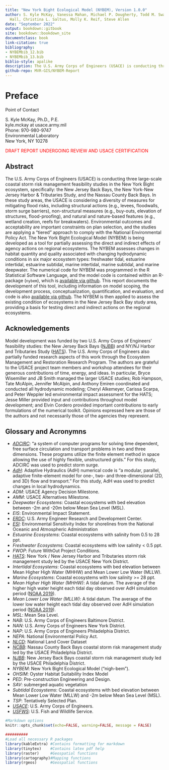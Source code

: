 ```yaml
--- 
title: "New York Bight Ecological Model (NYBEM), Version 1.0.0"
author: S. Kyle McKay, Vanessa Mahan, Michael P. Dougherty, Todd M. Swannack, Candice
  Hall, Christina L. Saltus, Molly K. Reif, Steve Allen
date: "September 2022"
output: bookdown::gitbook
site: bookdown::bookdown_site
documentclass: book
link-citation: true
bibliography: 
- NYBEMbib_12.bib
- NYBEMbib_13.bib
biblio-style: apalike
description: The U.S. Army Corps of Engineers (USACE) is conducting three large-scale coastal storm risk management feasibility studies in the New York Bight ecosystem. This report documents the development of this tool, including information on model scoping, the development process, conceptualization, quantification, and evaluation.
github-repo: MVR-GIS/NYBEM-Report
---
```


# Preface {-}

Point of Contact

S. Kyle McKay, Ph.D., P.E.  
kyle.mckay at usace.army.mil  
Phone: 970-980-9747  
Environmental Laboratory  
New York, NY 10278

<span style="color: red;">DRAFT REPORT UNDERGOING REVIEW AND USACE CERTIFICATION</span>

## Abstract {-}

The U.S. Army Corps of Engineers (USACE) is conducting three large-scale coastal storm risk management feasibility studies in the New York Bight ecosystem, specifically: the New Jersey Back Bays, the New York-New Jersey Harbor & Tributaries Study, and the Nassau County Back Bays. In these study areas, the USACE is considering a diversity of measures for mitigating flood risks, including structural actions (e.g., levees, floodwalls, storm surge barriers), non-structural measures (e.g., buy-outs, elevation of structures, flood-proofing), and natural and nature-based features (e.g., wetland creation, reefs for breakwaters). Environmental outcomes and acceptability are important constraints on plan selection, and the studies are applying a “tiered” approach to comply with the National Environmental Policy Act. The New York Bight Ecological Model (NYBEM) is being developed as a tool for partially assessing the direct and indirect effects of agency actions on regional ecosystems. The NYBEM assesses changes in habitat quantity and quality associated with changing hydrodynamic conditions in six major ecosystem types: freshwater tidal, estuarine intertidal, estuarine subtidal, marine intertidal, marine subtidal, and marine deepwater. The numerical code for NYBEM was programmed in the R Statistical Software Language, and the model code is contained within an R-package (`nybem`), which is [available via github](https://github.com/MVR-GIS/nybem/). This report documents the development of this tool, including information on model scoping, the development process, conceptualization, quantification, and evaluation, and code is also [available via github](https://mvr-gis.github.io/NYBEM-Report/). The NYBEM is then applied to assess the existing condition of ecosystems in the New Jersey Back Bay study area, providing a basis for testing direct and indirect actions on the regional ecosystems.

## Acknowledgements {-}

Model development was funded by two U.S. Army Corps of Engineers' feasibility studies: the New Jersey Back Bays ([NJBB](https://www.nap.usace.army.mil/Missions/Civil-Works/New-Jersey-Back-Bays-Coastal-Storm-Risk-Management/)) and NY/NJ Harbor and Tributaries Study ([HATS](https://www.nan.usace.army.mil/Missions/Civil-Works/Projects-in-New-York/New-York-New-Jersey-Harbor-Tributaries-Focus-Area-Feasibility-Study/)). The U.S. Army Corps of Engineers also partially funded research aspects of this work through the Ecosystem Management and Restoration Research Program. The authors are grateful to the USACE project team members and workshop attendees for their generous contributions of time, energy, and ideas. In particular, Bryce Wisemiller and JB Smith managed the larger USACE studies; Rob Hampson, Tate McAlpin, Jennifer McAlpin, and Anthony Emiren coordinated and conducted all hydrodynamic modeling; Cheryl Alkemeyer, Carissa Scarpa, and Peter Weppler led environmental impact assessment for the HATS; Jesse Miller provided input and contributions throughout model development; and Elvin Cordero provided important contributions to early formulations of the numerical toolkit. Opinions expressed here are those of the authors and not necessarily those of the agencies they represent.


## Glossary and Acronymns {-}


- _[ADCIRC](https://adcirc.org/)_: "a system of computer programs for solving time dependent, free surface circulation and transport problems in two and three dimensions. These programs utilize the finite element method in space allowing the use of highly flexible, unstructured grids." For this study, ADCIRC was used to predict storm surge.
- _[AdH](https://www.erdc.usace.army.mil/Media/Fact-Sheets/Fact-Sheet-Article-View/Article/476708/ada/)_: Adaptive Hydraulics (AdH) numerical code is "a modular, parallel, adaptive finite-element model for one-, two- and three-dimensional (2D, and 3D) flow and transport." For this study, AdH was used to predict changes in local hydrodynamics.
- _ADM_: USACE Agency Decision Milestone.
- _AMM_: USACE Alternatives Milestone.
- _Deepwater Ecosystems_: Coastal ecosystems with bed elevation between -2m and -20m below Mean Sea Level (MSL).
- _EIS_: Environmental Impact Statement.
- _[ERDC](https://www.erdc.usace.army.mil/)_: U.S. Army Engineer Research and Development Center.  
- _[ESI](https://response.restoration.noaa.gov/resources/environmental-sensitivity-index-esi-maps)_: Environmental Sensitivity Index for shorelines from the National Oceanic and Atmospheric Administration
- _Estuarine Ecosystems_: Coastal ecosystems with salinity from 0.5 to 28 ppt.
- _Freshwater Ecosystems_: Coastal ecosystems with low salinity < 0.5 ppt.
- _FWOP_: Future WithOut Project Conditions.
- _[HATS](https://www.nan.usace.army.mil/Missions/Civil-Works/Projects-in-New-York/New-York-New-Jersey-Harbor-Tributaries-Focus-Area-Feasibility-Study/)_: New York / New Jersey Harbor and Tributaries storm risk management study led by the USACE New York District.  
- _Intertidal Ecosystems_: Coastal ecosystems with bed elevation between Mean Higher High Water (MHHW) and Mean Lower Low Water (MLLW).
- _Marine Ecosystems_: Coastal ecosystems with low salinity >= 28 ppt.
- _Mean Higher High Water (MHHW)_: A tidal datum. The average of the higher high water height each tidal day observed over AdH simulation period ([NOAA 2019](https://shoreline.noaa.gov/glossary.html)).
- _Mean Lower Low Water (MLLW)_: A tidal datum. The average of the lower low water height each tidal day observed over AdH simulation period ([NOAA 2019](https://shoreline.noaa.gov/glossary.html)).
- _MSL_: Mean Sea Level.
- _NAB_: U.S. Army Corps of Engineers Baltimore District.  
- _NAN_: U.S. Army Corps of Engineers New York District.  
- _NAP_: U.S. Army Corps of Engineers Philadelphia District.  
- _NEPA_: National Environmental Policy Act.
- _[NLCD](https://www.usgs.gov/centers/eros/science/national-land-cover-database)_: National Land Cover Dataset  
- _[NCBB](https://www.nap.usace.army.mil/Missions/Civil-Works/Nassau-County-Back-Bays-Study/)_: Nassau County Back Bays coastal storm risk management study led by the USACE Philadelphia District.  
- _[NJBB](https://www.nap.usace.army.mil/Missions/Civil-Works/New-Jersey-Back-Bays-Study/)_: New Jersey Back Bays coastal storm risk management study led by the USACE Philadelphia District.  
- _NYBEM_: New York Bight Ecological Model ("nigh-bem").  
- _OHSIM_: Oyster Habitat Suitability Index Model
- _PED_: Pre-construction Engineering and Design.  
- _SAV_: submerged aquatic vegetation
- _Subtidal Ecosystems_: Coastal ecosystems with bed elevation between Mean Lower Low Water (MLLW) and -2m below Mean Sea Level (MSL).
- _TSP_: Tentatively Selected Plan.
- _[USACE](https://www.usace.army.mil/)_: U.S. Army Corps of Engineers.  
- _[USFWS](https://fws.gov/)_: U.S. Fish and Wildlife Service.



```r
#Markdown options
knitr::opts_chunk$set(echo=FALSE, warning=FALSE, message = FALSE) 

##########
#Load all necessary R packages
library(kableExtra) #Contains formatting for markdown
library(tinytex)    #Contains latex pdf help
library(raster)     #Geospatial functions
library(cartography)#Mapping functions
library(rgeos)      #Geospatial functions
```
